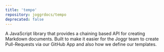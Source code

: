 ```yaml
---
title: 'tempo'
repository: joggrdocs/tempo
deprecated: false
---
```


A JavaScript library that provides a chaining based API for creating Markdown documents. Built to make it easier for
the Joggr team to create Pull-Requests via our GitHub App and also how we define our templates.
